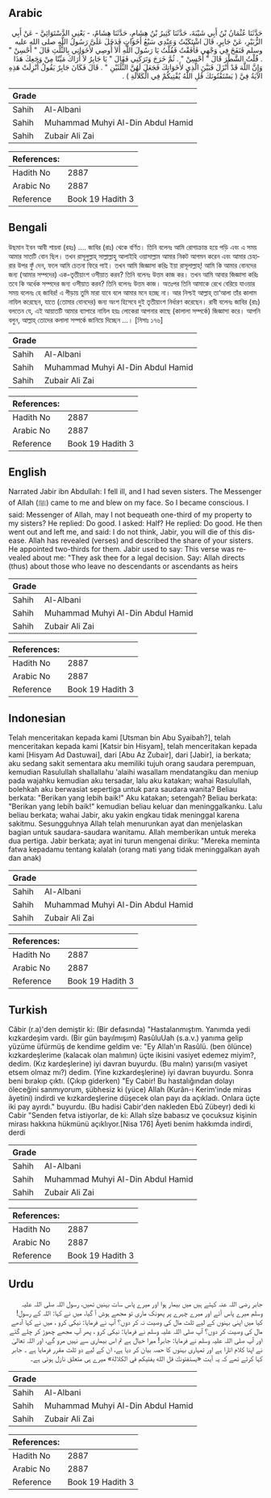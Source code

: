 ## Arabic


<div dir="rtl" lang="ar" style={{fontSize:'larger',backgroundColor:'#f8f9fa',padding:20}}>
حَدَّثَنَا عُثْمَانُ بْنُ أَبِي شَيْبَةَ، حَدَّثَنَا كَثِيرُ بْنُ هِشَامٍ، حَدَّثَنَا هِشَامٌ، - يَعْنِي الدَّسْتَوَائِيَّ - عَنْ أَبِي الزُّبَيْرِ، عَنْ جَابِرٍ، قَالَ اشْتَكَيْتُ وَعِنْدِي سَبْعُ أَخَوَاتٍ فَدَخَلَ عَلَىَّ رَسُولُ اللَّهِ صلى الله عليه وسلم فَنَفَخَ فِي وَجْهِي فَأَفَقْتُ فَقُلْتُ يَا رَسُولَ اللَّهِ أَلاَ أُوصِي لأَخَوَاتِي بِالثُّلُثِ قَالَ ‏"‏ أَحْسِنْ ‏"‏ ‏.‏ قُلْتُ الشَّطْرَ قَالَ ‏"‏ أَحْسِنْ ‏"‏ ‏.‏ ثُمَّ خَرَجَ وَتَرَكَنِي فَقَالَ ‏"‏ يَا جَابِرُ لاَ أُرَاكَ مَيِّتًا مِنْ وَجَعِكَ هَذَا وَإِنَّ اللَّهَ قَدْ أَنْزَلَ فَبَيَّنَ الَّذِي لأَخَوَاتِكَ فَجَعَلَ لَهُنَّ الثُّلُثَيْنِ ‏"‏ ‏.‏ قَالَ فَكَانَ جَابِرٌ يَقُولُ أُنْزِلَتْ هَذِهِ الآيَةُ فِيَّ ‏(‏ يَسْتَفْتُونَكَ قُلِ اللَّهُ يُفْتِيكُمْ فِي الْكَلاَلَةِ ‏)‏ ‏.‏
</div>
<div style={{backgroundColor:'#f8f9fa',padding:20, marginBottom: 10}}><table> <thead> <tr> <th>Grade</th> <th></th> </tr> </thead> <tbody> <tr><td>Sahih</td><td>Al-Albani</td></tr><tr><td>Sahih</td><td>Muhammad Muhyi Al-Din Abdul Hamid</td></tr><tr><td>Sahih</td><td>Zubair Ali Zai</td></tr></tbody></table><table> <thead> <tr> <th>References:</th> <th></th> </tr> </thead> <tbody><tr><td>Hadith No</td><td>2887</td></tr><tr><td>Arabic No</td><td>2887</td></tr><tr><td>Reference</td><td>Book 19 Hadith 3</td></tr></tbody></table></div>

## Bengali


<div dir="ltr" lang="bn" style={{fontSize:'larger',backgroundColor:'#f8f9fa',padding:20}}>
উছমান ইবন আবী শায়বা (রহঃ) .... জাবির (রাঃ) থেকে বর্ণিত। তিনি বলেনঃ আমি রোগাক্রান্ত হয়ে পড়ি এবং এ সময় আমার সাতটি বোন ছিল। তখন রাসূলুল্লাহ্ সাল্লাল্লাহু আলাইহি ওয়াসাল্লাম আমার নিকট আগমন করেন এবং আমার চেহারার উপর ফুঁ দেন, ফলে আমি চেতনা ফিরে পাই। তখন আমি জিজ্ঞাসা করিঃ ইয়া রাসূলাল্লাহ্! আমি কি আমার বোনদের জন্য (আমার সম্পদের) এক-তৃতীয়াংশ ওসীয়াত করব? তিনি বলেনঃ উত্তম কাজ কর। তখন আমি আবার জিজ্ঞাসা করিঃ তবে কি অর্ধেক সম্পদের জন্য ওসীয়াত করব? তিনি বলেনঃ উত্তম কাজ। অতঃপর তিনি আমাকে রেখে বেরিয়ে যাওয়ার সময় বলেনঃ হে জাবির! এ পীড়ায় তুমি মারা যাবে বলে আমার মনে হচ্ছে না। আর নিশ্চই আল্লাহ্ তা‘আলা তাঁর কালাম নাযিল করেছেন, যাতে (তোমার বোনদের) জন্য অংশ হিসেবে দুই তৃতীয়াংশ নির্ধারণ করেছেন। রাবী বলেনঃ জাবির (রাঃ) বলতেন যে, এই আয়াতটি আমার ব্যাপারে নাযিল হয়ঃ লোকেরা আপনার কাছে (কালালা সম্পর্কে) জিজ্ঞাসা করে। আপনি বলুন, আল্লাহ্ তোদের কলালা সম্পর্কে জানিয়ে দিচ্ছেন ...। [নিসাঃ ১৭৬]
</div>
<div style={{backgroundColor:'#f8f9fa',padding:20, marginBottom: 10}}><table> <thead> <tr> <th>Grade</th> <th></th> </tr> </thead> <tbody> <tr><td>Sahih</td><td>Al-Albani</td></tr><tr><td>Sahih</td><td>Muhammad Muhyi Al-Din Abdul Hamid</td></tr><tr><td>Sahih</td><td>Zubair Ali Zai</td></tr></tbody></table><table> <thead> <tr> <th>References:</th> <th></th> </tr> </thead> <tbody><tr><td>Hadith No</td><td>2887</td></tr><tr><td>Arabic No</td><td>2887</td></tr><tr><td>Reference</td><td>Book 19 Hadith 3</td></tr></tbody></table></div>

## English


<div dir="ltr" lang="en" style={{fontSize:'larger',backgroundColor:'#f8f9fa',padding:20}}>
Narrated Jabir ibn Abdullah: I fell ill, and I had seven sisters. The Messenger of Allah (ﷺ) came to me and blew on my face. So I became conscious. I said: Messenger of Allah, may I not bequeath one-third of my property to my sisters? He replied: Do good. I asked: Half? He replied: Do good. He then went out and left me, and said: I do not think, Jabir, you will die of this disease. Allah has revealed (verses) and described the share of your sisters. He appointed two-thirds for them. Jabir used to say: This verse was revealed about me: "They ask thee for a legal decision. Say: Allah directs (thus) about those who leave no descendants or ascendants as heirs
</div>
<div style={{backgroundColor:'#f8f9fa',padding:20, marginBottom: 10}}><table> <thead> <tr> <th>Grade</th> <th></th> </tr> </thead> <tbody> <tr><td>Sahih</td><td>Al-Albani</td></tr><tr><td>Sahih</td><td>Muhammad Muhyi Al-Din Abdul Hamid</td></tr><tr><td>Sahih</td><td>Zubair Ali Zai</td></tr></tbody></table><table> <thead> <tr> <th>References:</th> <th></th> </tr> </thead> <tbody><tr><td>Hadith No</td><td>2887</td></tr><tr><td>Arabic No</td><td>2887</td></tr><tr><td>Reference</td><td>Book 19 Hadith 3</td></tr></tbody></table></div>

## Indonesian


<div dir="ltr" lang="id" style={{fontSize:'larger',backgroundColor:'#f8f9fa',padding:20}}>
Telah menceritakan kepada kami [Utsman bin Abu Syaibah?], telah menceritakan kepada kami [Katsir bin Hisyam], telah menceritakan kepada kami [Hisyam Ad Dastuwai], dari [Abu Az Zubair], dari [Jabir], ia berkata; aku sedang sakit sementara aku memiliki tujuh orang saudara perempuan, kemudian Rasulullah shallallahu 'alaihi wasallam mendatangiku dan meniup pada wajahku kemudian aku tersadar, lalu aku katakan; wahai Rasulullah, bolehkah aku berwasiat sepertiga untuk para saudara wanita? Beliau berkata: "Berikan yang lebih baik!" Aku katakan; setengah? Beliau berkata: "Berikan yang lebih baik!" kemudian beliau keluar dan meninggalkanku. Lalu beliau berkata; wahai Jabir, aku yakin engkau tidak meninggal karena sakitmu. Sesungguhnya Allah telah menurunkan ayat dan menjelaskan bagian untuk saudara-saudara wanitamu. Allah memberikan untuk mereka dua pertiga. Jabir berkata; ayat ini turun mengenai diriku: "Mereka meminta fatwa kepadamu tentang kalalah (orang mati yang tidak meninggalkan ayah dan anak)
</div>
<div style={{backgroundColor:'#f8f9fa',padding:20, marginBottom: 10}}><table> <thead> <tr> <th>Grade</th> <th></th> </tr> </thead> <tbody> <tr><td>Sahih</td><td>Al-Albani</td></tr><tr><td>Sahih</td><td>Muhammad Muhyi Al-Din Abdul Hamid</td></tr><tr><td>Sahih</td><td>Zubair Ali Zai</td></tr></tbody></table><table> <thead> <tr> <th>References:</th> <th></th> </tr> </thead> <tbody><tr><td>Hadith No</td><td>2887</td></tr><tr><td>Arabic No</td><td>2887</td></tr><tr><td>Reference</td><td>Book 19 Hadith 3</td></tr></tbody></table></div>

## Turkish


<div dir="ltr" lang="tr" style={{fontSize:'larger',backgroundColor:'#f8f9fa',padding:20}}>
Câbir (r.a)'den demiştir ki: (Bir defasında) "Hastalanmıştım. Yanımda yedi kızkardeşim vardı. (Bir gün bayılmışım) RasûluUah (s.a.v.) yanıma gelip yüzüme üfürmüş de kendime geldim ve: "Ey Allah'ın Rasûlü. (ben ölünce) kızkardeşlerime (kalacak olan malımın) üçte ikisini vasiyet edemez miyim?, dedim. (Kız kardeşlerine) iyi davran buyurdu. (Bu malın) yarısı(m vasiyet etsem olmaz mı?) dedim. (Yine kızkardeşlerine) iyi davran buyurdu. Sonra beni bırakıp çıktı. (Çıkıp giderken) "Ey Cabir! Bu hastalığından dolayı öleceğini sanmıyorum, şübhesiz ki (yüce) Allah (Kurân-ı Kerim'inde miras âyetini) indirdi ve kız­kardeşlerine düşecek olan payı da açıkladı. Onlara üçte iki pay ayırdı." buyurdu. (Bu hadisi Cabir'den nakleden Ebû Zübeyr) dedi ki Cabir "Senden fetva istiyorlar, de ki: Allah sîze babasız ve çocuksuz kişinin mirası hakkına hükmünü açıklıyor.[Nisa 176] Âyeti benim hakkımda indirdi, derdi
</div>
<div style={{backgroundColor:'#f8f9fa',padding:20, marginBottom: 10}}><table> <thead> <tr> <th>Grade</th> <th></th> </tr> </thead> <tbody> <tr><td>Sahih</td><td>Al-Albani</td></tr><tr><td>Sahih</td><td>Muhammad Muhyi Al-Din Abdul Hamid</td></tr><tr><td>Sahih</td><td>Zubair Ali Zai</td></tr></tbody></table><table> <thead> <tr> <th>References:</th> <th></th> </tr> </thead> <tbody><tr><td>Hadith No</td><td>2887</td></tr><tr><td>Arabic No</td><td>2887</td></tr><tr><td>Reference</td><td>Book 19 Hadith 3</td></tr></tbody></table></div>

## Urdu


<div dir="rtl" lang="ur" style={{fontSize:'larger',backgroundColor:'#f8f9fa',padding:20}}>
جابر رضی اللہ عنہ کہتے ہیں میں بیمار ہوا اور میرے پاس سات بہنیں تھیں، رسول اللہ صلی اللہ علیہ وسلم میرے پاس آئے اور میرے چہرے پر پھونک ماری تو مجھے ہوش آ گیا، میں نے کہا: اللہ کے رسول! کیا میں اپنی بہنوں کے لیے ثلث مال کی وصیت نہ کر دوں؟ آپ نے فرمایا: نیکی کرو ، میں نے کہا آدھے مال کی وصیت کر دوں؟ آپ صلی اللہ علیہ وسلم نے فرمایا: نیکی کرو ، پھر آپ مجھے چھوڑ کر چلے گئے اور آپ صلی اللہ علیہ وسلم نے فرمایا: جابر! میرا خیال ہے تم اس بیماری سے نہیں مرو گے، اور اللہ تعالیٰ نے اپنا کلام اتارا ہے اور تمہاری بہنوں کا حصہ بیان کر دیا ہے، ان کے لیے دو ثلث مقرر فرمایا ہے ۔ جابر کہا کرتے تھے کہ یہ آیت «يستفتونك قل الله يفتيكم في الكلالة» میرے ہی متعلق نازل ہوئی ہے۔
</div>
<div style={{backgroundColor:'#f8f9fa',padding:20, marginBottom: 10}}><table> <thead> <tr> <th>Grade</th> <th></th> </tr> </thead> <tbody> <tr><td>Sahih</td><td>Al-Albani</td></tr><tr><td>Sahih</td><td>Muhammad Muhyi Al-Din Abdul Hamid</td></tr><tr><td>Sahih</td><td>Zubair Ali Zai</td></tr></tbody></table><table> <thead> <tr> <th>References:</th> <th></th> </tr> </thead> <tbody><tr><td>Hadith No</td><td>2887</td></tr><tr><td>Arabic No</td><td>2887</td></tr><tr><td>Reference</td><td>Book 19 Hadith 3</td></tr></tbody></table></div>